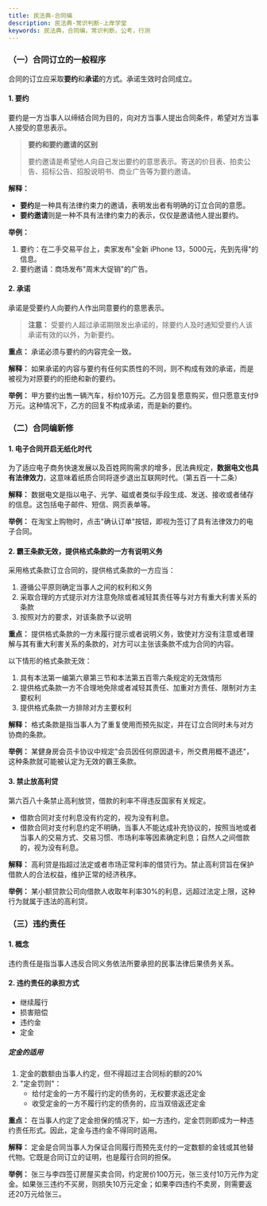 ```yaml
---
title: 民法典-合同编
description: 民法典-常识判断-上岸学堂
keywords: 民法典，合同编，常识判断，公考，行测
---
```



### （一）合同订立的一般程序

合同的订立应采取**要约**和**承诺**的方式。承诺生效时合同成立。

#### 1. 要约

要约是一方当事人以缔结合同为目的，向对方当事人提出合同条件，希望对方当事人接受的意思表示。

> **要约和要约邀请的区别**
> 
> 要约邀请是希望他人向自己发出要约的意思表示。寄送的价目表、拍卖公告、招标公告、招股说明书、商业广告等为要约邀请。

**解释：**
- **要约**是一种具有法律约束力的邀请，表明发出者有明确的订立合同的意愿。
- **要约邀请**则是一种不具有法律约束力的表示，仅仅是邀请他人提出要约。

**举例：**
1. 要约：在二手交易平台上，卖家发布"全新 iPhone 13，5000元，先到先得"的信息。
2. 要约邀请：商场发布"周末大促销"的广告。

#### 2. 承诺

承诺是受要约人向要约人作出同意要约的意思表示。

> **注意：** 受要约人超过承诺期限发出承诺的，除要约人及时通知受要约人该承诺有效的以外，为新要约。

**重点：** 承诺必须与要约的内容完全一致。

**解释：** 
如果承诺的内容与要约有任何实质性的不同，则不构成有效的承诺，而是被视为对原要约的拒绝和新的要约。

**举例：**
甲方要约出售一辆汽车，标价10万元。乙方回复愿意购买，但只愿意支付9万元。这种情况下，乙方的回复不构成承诺，而是新的要约。

### （二）合同编新修

#### 1. 电子合同开启无纸化时代

为了适应电子商务快速发展以及百姓网购需求的增多，民法典规定，**数据电文也具有法律效力**，这意味着纸质合同将逐步退出互联网时代。（第五百一十二条）

**解释：** 
数据电文是指以电子、光学、磁或者类似手段生成、发送、接收或者储存的信息。这包括电子邮件、短信、网页表单等。

**举例：**
在淘宝上购物时，点击"确认订单"按钮，即视为签订了具有法律效力的电子合同。

#### 2. 霸王条款无效，提供格式条款的一方有说明义务

采用格式条款订立合同的，提供格式条款的一方应当：
1. 遵循公平原则确定当事人之间的权利和义务
2. 采取合理的方式提示对方注意免除或者减轻其责任等与对方有重大利害关系的条款
3. 按照对方的要求，对该条款予以说明

**重点：** 提供格式条款的一方未履行提示或者说明义务，致使对方没有注意或者理解与其有重大利害关系的条款的，对方可以主张该条款不成为合同的内容。

以下情形的格式条款无效：
1. 具有本法第一编第六章第三节和本法第五百零六条规定的无效情形
2. 提供格式条款一方不合理地免除或者减轻其责任、加重对方责任、限制对方主要权利
3. 提供格式条款一方排除对方主要权利

**解释：**
格式条款是指当事人为了重复使用而预先拟定，并在订立合同时未与对方协商的条款。

**举例：**
某健身房会员卡协议中规定"会员因任何原因退卡，所交费用概不退还"，这种条款就可能被认定为无效的霸王条款。

#### 3. 禁止放高利贷

第六百八十条禁止高利放贷，借款的利率不得违反国家有关规定。

- 借款合同对支付利息没有约定的，视为没有利息。
- 借款合同对支付利息约定不明确，当事人不能达成补充协议的，按照当地或者当事人的交易方式、交易习惯、市场利率等因素确定利息；自然人之间借款的，视为没有利息。

**解释：**
高利贷是指超过法定或者市场正常利率的借贷行为。禁止高利贷旨在保护借款人的合法权益，维护正常的经济秩序。

**举例：**
某小额贷款公司向借款人收取年利率30%的利息，远超过法定上限，这种行为就属于违法的高利贷。

### （三）违约责任

#### 1. 概念
违约责任是指当事人违反合同义务依法所要承担的民事法律后果债务关系。

#### 2. 违约责任的承担方式
- 继续履行
- 损害赔偿
- 违约金
- 定金

##### 定金的适用

1. 定金的数额由当事人约定，但不得超过主合同标的额的20%
2. "定金罚则"：
   - 给付定金的一方不履行约定的债务的，无权要求返还定金
   - 收受定金的一方不履行约定的债务的，应当双倍返还定金

**重点：** 在当事人约定了定金担保的情况下，如一方违约，定金罚则即成为一种违约责任形式。因此，定金与违约金不得同时适用。

**解释：**
定金是合同当事人为保证合同履行而预先支付的一定数额的金钱或其他替代物。它既是合同订立的证明，也是履行合同的担保。

**举例：**
张三与李四签订房屋买卖合同，约定房价100万元，张三支付10万元作为定金。如果张三违约不买房，则损失10万元定金；如果李四违约不卖房，则需要返还20万元给张三。